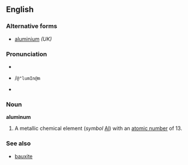 ==English==

===Alternative forms===
*[[aluminium]]  ''(UK)''

===Pronunciation===
*{{IPA|/əˈlumɪnəm/}}
*{{SAMPA}} /<tt>@"lumIn@m</tt>
*{{audio|en-us-aluminum.ogg|Audio (US)}}

===Noun===
'''aluminum'''
# A metallic chemical element (''symbol'' [[Al]]) with an [[atomic number]] of 13.

===See also===
*[[bauxite]]

{{wikipedia}}
